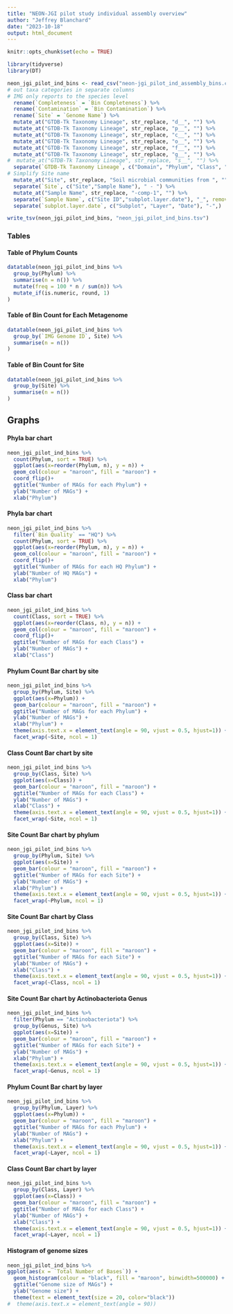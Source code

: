 ```yaml
---
title: "NEON-JGI pilot study individual assembly overview"
author: "Jeffrey Blanchard"
date: "2023-10-18"
output: html_document
---
```


```r
knitr::opts_chunk$set(echo = TRUE)
```

```r
library(tidyverse)
library(DT)
```


```r
neon_jgi_pilot_ind_bins <- read_csv("neon-jgi_pilot_ind_assembly_bins.csv") %>% 
# out taxa categories in separate columns
# IMG only reports to the species level
  rename(`Completeness` = `Bin Completeness`) %>% 
  rename(`Contamination` = `Bin Contamination`) %>% 
  rename(`Site` = `Genome Name`) %>% 
  mutate_at("GTDB-Tk Taxonomy Lineage", str_replace, "d__", "") %>% 
  mutate_at("GTDB-Tk Taxonomy Lineage", str_replace, "p__", "") %>% 
  mutate_at("GTDB-Tk Taxonomy Lineage", str_replace, "c__", "") %>% 
  mutate_at("GTDB-Tk Taxonomy Lineage", str_replace, "o__", "") %>% 
  mutate_at("GTDB-Tk Taxonomy Lineage", str_replace, "f__", "") %>% 
  mutate_at("GTDB-Tk Taxonomy Lineage", str_replace, "g__", "") %>% 
#  mutate_at("GTDB-Tk Taxonomy Lineage", str_replace, "s__", "") %>% 
  separate(`GTDB-Tk Taxonomy Lineage`, c("Domain", "Phylum", "Class", "Order", "Family", "Genus"), "; ") %>% 
# Simplify Site name
  mutate_at("Site", str_replace, "Soil microbial communities from ", "") %>% 
  separate(`Site`, c("Site","Sample Name"), " - ") %>% 
  mutate_at("Sample Name", str_replace, "-comp-1", "") %>%
  separate(`Sample Name`, c("Site ID","subplot.layer.date"), "_", remove = FALSE,) %>% 
  separate(`subplot.layer.date`, c("Subplot", "Layer", "Date"), "-",) 


```
```r
write_tsv(neon_jgi_pilot_ind_bins, "neon_jgi_pilot_ind_bins.tsv")
```

### Tables

#### Table of Phylum Counts

```r
datatable(neon_jgi_pilot_ind_bins %>% 
  group_by(Phylum) %>% 
  summarise(n = n()) %>%
  mutate(freq = 100 * n / sum(n)) %>% 
  mutate_if(is.numeric, round, 1)  
)
```
#### Table of Bin Count for Each Metagenome 

```r
datatable(neon_jgi_pilot_ind_bins %>% 
  group_by(`IMG Genome ID`, Site) %>% 
  summarise(n = n()) 
)
```
#### Table of Bin Count for Site

```r
datatable(neon_jgi_pilot_ind_bins %>% 
  group_by(Site) %>% 
  summarise(n = n()) 
)
```

## Graphs

#### Phyla bar chart

```r
neon_jgi_pilot_ind_bins %>% 
  count(Phylum, sort = TRUE) %>% 
  ggplot(aes(x=reorder(Phylum, n), y = n)) +
  geom_col(colour = "maroon", fill = "maroon") +
  coord_flip()+
  ggtitle("Number of MAGs for each Phylum") +
  ylab("Number of MAGs") + 
  xlab("Phylum")
```

#### Phyla bar chart

```r
neon_jgi_pilot_ind_bins %>% 
  filter(`Bin Quality` == "HQ") %>% 
  count(Phylum, sort = TRUE) %>% 
  ggplot(aes(x=reorder(Phylum, n), y = n)) +
  geom_col(colour = "maroon", fill = "maroon") +
  coord_flip()+
  ggtitle("Number of MAGs for each HQ Phylum") +
  ylab("Number of HQ MAGs") + 
  xlab("Phylum")
```
#### Class bar chart

```r
neon_jgi_pilot_ind_bins %>% 
  count(Class, sort = TRUE) %>% 
  ggplot(aes(x=reorder(Class, n), y = n)) +
  geom_col(colour = "maroon", fill = "maroon") +
  coord_flip()+
  ggtitle("Number of MAGs for each Class") +
  ylab("Number of MAGs") + 
  xlab("Class")
```

#### Phylum Count Bar chart by site

```r
neon_jgi_pilot_ind_bins %>% 
  group_by(Phylum, Site) %>% 
  ggplot(aes(x=Phylum)) +
  geom_bar(colour = "maroon", fill = "maroon") +
  ggtitle("Number of MAGs for each Phylum") +
  ylab("Number of MAGs") + 
  xlab("Phylum") +
  theme(axis.text.x = element_text(angle = 90, vjust = 0.5, hjust=1)) +
  facet_wrap(~Site, ncol = 1)
```
#### Class Count Bar chart by site

```r
neon_jgi_pilot_ind_bins %>% 
  group_by(Class, Site) %>% 
  ggplot(aes(x=Class)) +
  geom_bar(colour = "maroon", fill = "maroon") +
  ggtitle("Number of MAGs for each Class") +
  ylab("Number of MAGs") + 
  xlab("Class") +
  theme(axis.text.x = element_text(angle = 90, vjust = 0.5, hjust=1)) +
  facet_wrap(~Site, ncol = 1)
```
#### Site Count Bar chart by phylum

```r
neon_jgi_pilot_ind_bins %>% 
  group_by(Phylum, Site) %>% 
  ggplot(aes(x=Site)) +
  geom_bar(colour = "maroon", fill = "maroon") +
  ggtitle("Number of MAGs for each Site") +
  ylab("Number of MAGs") + 
  xlab("Phylum") +
  theme(axis.text.x = element_text(angle = 90, vjust = 0.5, hjust=1)) +
  facet_wrap(~Phylum, ncol = 1)
```
#### Site Count Bar chart by Class

```r
neon_jgi_pilot_ind_bins %>% 
  group_by(Class, Site) %>% 
  ggplot(aes(x=Site)) +
  geom_bar(colour = "maroon", fill = "maroon") +
  ggtitle("Number of MAGs for each Site") +
  ylab("Number of MAGs") + 
  xlab("Class") +
  theme(axis.text.x = element_text(angle = 90, vjust = 0.5, hjust=1)) +
  facet_wrap(~Class, ncol = 1)
```

#### Site Count Bar chart by Actinobacteriota Genus

```r
neon_jgi_pilot_ind_bins %>% 
  filter(Phylum == "Actinobacteriota") %>% 
  group_by(Genus, Site) %>% 
  ggplot(aes(x=Site)) +
  geom_bar(colour = "maroon", fill = "maroon") +
  ggtitle("Number of MAGs for each Site") +
  ylab("Number of MAGs") + 
  xlab("Phylum") +
  theme(axis.text.x = element_text(angle = 90, vjust = 0.5, hjust=1)) +
  facet_wrap(~Genus, ncol = 1)
```


#### Phylum Count Bar chart by layer

```r
neon_jgi_pilot_ind_bins %>% 
  group_by(Phylum, Layer) %>% 
  ggplot(aes(x=Phylum)) +
  geom_bar(colour = "maroon", fill = "maroon") +
  ggtitle("Number of MAGs for each Phylum") +
  ylab("Number of MAGs") + 
  xlab("Phylum") +
  theme(axis.text.x = element_text(angle = 90, vjust = 0.5, hjust=1)) +
  facet_wrap(~Layer, ncol = 1)
```


#### Class Count Bar chart by layer

```r
neon_jgi_pilot_ind_bins %>% 
  group_by(Class, Layer) %>% 
  ggplot(aes(x=Class)) +
  geom_bar(colour = "maroon", fill = "maroon") +
  ggtitle("Number of MAGs for each Class") +
  ylab("Number of MAGs") + 
  xlab("Class") +
  theme(axis.text.x = element_text(angle = 90, vjust = 0.5, hjust=1)) +
  facet_wrap(~Layer, ncol = 1)
```


#### Histogram of genome sizes


```r
neon_jgi_pilot_ind_bins %>% 
ggplot(aes(x = `Total Number of Bases`)) + 
  geom_histogram(colour = "black", fill = "maroon", binwidth=500000) +
  ggtitle("Genome size of MAGs") +
  ylab("Genome size") + 
  theme(text = element_text(size = 20, color="black"))
#  theme(axis.text.x = element_text(angle = 90)) 
```
